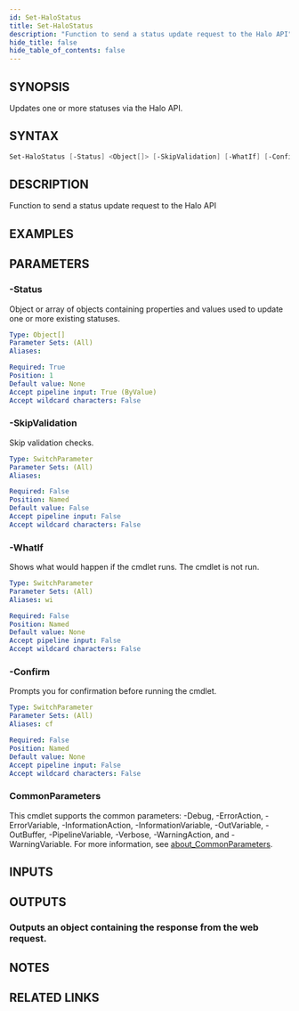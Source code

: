```yaml
---
id: Set-HaloStatus
title: Set-HaloStatus
description: "Function to send a status update request to the Halo API"
hide_title: false
hide_table_of_contents: false
---
```


## SYNOPSIS

Updates one or more statuses via the Halo API.

## SYNTAX

```powershell
Set-HaloStatus [-Status] <Object[]> [-SkipValidation] [-WhatIf] [-Confirm] [<CommonParameters>]
```

## DESCRIPTION

Function to send a status update request to the Halo API

## EXAMPLES

## PARAMETERS

### -Status

Object or array of objects containing properties and values used to update one or more existing statuses.

```yaml
Type: Object[]
Parameter Sets: (All)
Aliases:

Required: True
Position: 1
Default value: None
Accept pipeline input: True (ByValue)
Accept wildcard characters: False
```

### -SkipValidation

Skip validation checks.

```yaml
Type: SwitchParameter
Parameter Sets: (All)
Aliases:

Required: False
Position: Named
Default value: False
Accept pipeline input: False
Accept wildcard characters: False
```

### -WhatIf

Shows what would happen if the cmdlet runs.
The cmdlet is not run.

```yaml
Type: SwitchParameter
Parameter Sets: (All)
Aliases: wi

Required: False
Position: Named
Default value: None
Accept pipeline input: False
Accept wildcard characters: False
```

### -Confirm

Prompts you for confirmation before running the cmdlet.

```yaml
Type: SwitchParameter
Parameter Sets: (All)
Aliases: cf

Required: False
Position: Named
Default value: None
Accept pipeline input: False
Accept wildcard characters: False
```

### CommonParameters

This cmdlet supports the common parameters: -Debug, -ErrorAction, -ErrorVariable, -InformationAction, -InformationVariable, -OutVariable, -OutBuffer, -PipelineVariable, -Verbose, -WarningAction, and -WarningVariable. For more information, see [about_CommonParameters](http://go.microsoft.com/fwlink/?LinkID=113216).

## INPUTS

## OUTPUTS

### Outputs an object containing the response from the web request.

## NOTES

## RELATED LINKS
